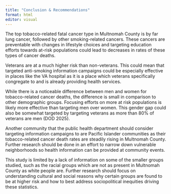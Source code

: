 ```yaml
---
title: "Conclusion & Recommendations"
format: html
editor: visual
---
```


The top tobacco-related fatal cancer type in Multnomah County is by far lung cancer, followed by other smoking-related cancers. These cancers are preventable with changes in lifestyle choices and targeting education efforts towards at-risk populations could lead to decreases in rates of these types of cancer deaths.

Veterans are at a much higher risk than non-veterans. This could mean that targeted anti-smoking information campaigns could be especially effective in places like the VA hospital as it is a place which veterans specifically congregate to and is already providing health services. 

While there is a noticeable difference between men and women for tobacco-related cancer deaths, the difference is small in comparison to other demographic groups. Focusing efforts on more at risk populations is likely more effective than targeting men over women. This gender gap could also be somewhat targeted by targeting veterans as more than 80% of veterans are men (DOD 2025). 

Another community that the public health department should consider targeting information campaigns to are Pacific Islander communities as their tobacco-related cancer death rates are steadily rising in Multnomah County. Further research should be done in an effort to narrow down vulnerable neighborhoods so health information can be provided at community events.

This study is limited by a lack of information on some of the smaller groups studied, such as the racial groups which are not as present in Multnomah County as white people are. Further research should focus on understanding cultural and social reasons why certain groups are found to be at higher risk and how to best address sociopolitical inequities driving these statistics. 
